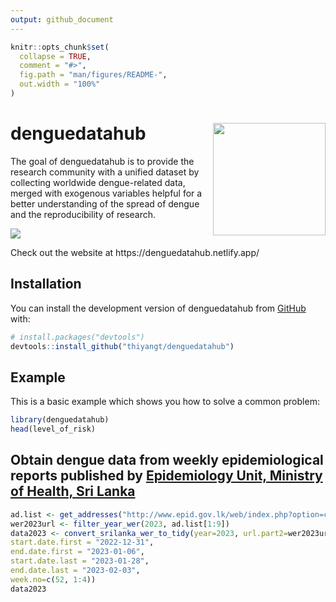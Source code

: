```yaml
---
output: github_document
---
```


<!-- README.md is generated from README.Rmd. Please edit that file -->

```r
knitr::opts_chunk$set(
  collapse = TRUE,
  comment = "#>",
  fig.path = "man/figures/README-",
  out.width = "100%"
)
```

# denguedatahub <img src="hexsticker/logo.png" align="right" height="180"/>

<!-- badges: start -->
<!-- badges: end -->

The goal of denguedatahub is to provide the research community with a unified dataset by collecting worldwide dengue-related data, merged with exogenous variables helpful for a better understanding of the spread of dengue and the reproducibility of research.

![](hexsticker/profile.png)

Check out the website at https://denguedatahub.netlify.app/

## Installation

You can install the development version of denguedatahub from [GitHub](https://github.com/) with:

``` r
# install.packages("devtools")
devtools::install_github("thiyangt/denguedatahub")
```

## Example

This is a basic example which shows you how to solve a common problem:

```r
library(denguedatahub)
head(level_of_risk)
```

## Obtain dengue data from weekly epidemiological reports published by [Epidemiology Unit, Ministry of Health, Sri Lanka](https://www.epid.gov.lk/web/index.php?option=com_content&view=article&id=148&Itemid=449&lang=en)

```r
ad.list <- get_addresses("http://www.epid.gov.lk/web/index.php?option=com_content&view=article&id=148&Itemid=449&lang=en")
wer2023url <- filter_year_wer(2023, ad.list[1:9])
data2023 <- convert_srilanka_wer_to_tidy(year=2023, url.part2=wer2023url, 
start.date.first = "2022-12-31",
end.date.first = "2023-01-06",
start.date.last = "2023-01-28", 
end.date.last = "2023-02-03",
week.no=c(52, 1:4))
data2023
```


